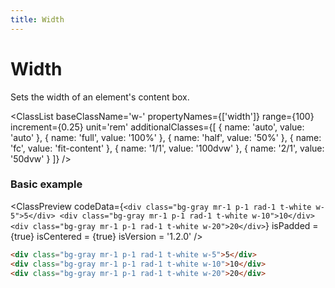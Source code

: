 ```yaml
---
title: Width
---
```



# Width

Sets the width of an element's content box.

<ClassList 
  baseClassName='w-' 
  propertyNames={['width']} 
  range={100} 
  increment={0.25} 
  unit='rem' 
  additionalClasses={[
    { name: 'auto', value: 'auto' },
    { name: 'full', value: '100%' },
    { name: 'half', value: '50%' },
    { name: 'fc', value: 'fit-content' },
    { name: '1/1', value: '100dvw' },
    { name: '2/1', value: '50dvw' }
  ]} 
/>

### Basic example

<ClassPreview
  codeData={`
    <div class="bg-gray mr-1 p-1 rad-1 t-white w-5">5</div>
    <div class="bg-gray mr-1 p-1 rad-1 t-white w-10">10</div>
    <div class="bg-gray mr-1 p-1 rad-1 t-white w-20">20</div>
  `}
  isPadded = {true}
  isCentered = {true}
  isVersion = '1.2.0'
/>

```html
<div class="bg-gray mr-1 p-1 rad-1 t-white w-5">5</div>
<div class="bg-gray mr-1 p-1 rad-1 t-white w-10">10</div>
<div class="bg-gray mr-1 p-1 rad-1 t-white w-20">20</div>
```